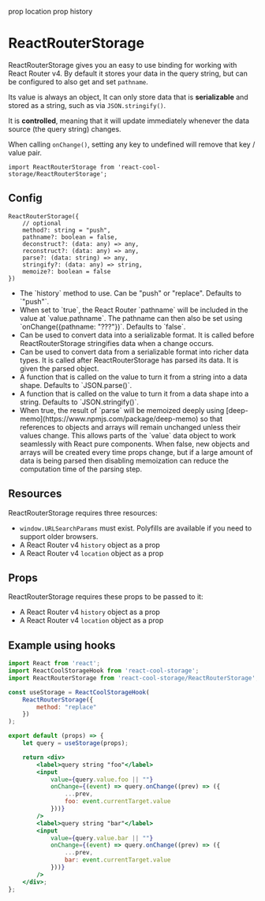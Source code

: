 prop location
prop history

# ReactRouterStorage

<ReactRouterStorageExample location={location} history={history} />

ReactRouterStorage gives you an easy to use binding for working with React Router v4. By default it stores your data in the query string, but can be configured to also get and set `pathname`.

Its value is always an object, It can only store data that is **serializable** and stored as a string, such as via `JSON.stringify()`.

It is **controlled**, meaning that it will update immediately whenever the data source (the query string) changes.

When calling `onChange()`, setting any key to undefined will remove that key / value pair.

```flow
import ReactRouterStorage from 'react-cool-storage/ReactRouterStorage';
```

## Config

```
ReactRouterStorage({
    // optional
    method?: string = "push",
    pathname?: boolean = false,
    deconstruct?: (data: any) => any,
    reconstruct?: (data: any) => any,
    parse?: (data: string) => any,
    stringify?: (data: any) => string,
    memoize?: boolean = false
})
```

* <Param name="method" type="string" default={`"push"`} optional />
  The `history` method to use. Can be "push" or "replace". Defaults to `"push"`.

* <Param name="pathname" type="boolean" default="false" optional />
  When set to `true`, the React Router `pathname` will be included in the value at `value.pathname`. The pathname can then also be set using `onChange({pathname: "???"})`. Defaults to `false`.

* <Param name="deconstruct" type="(data: any) => any" optional />
  Can be used to convert data into a serializable format. It is called before ReactRouterStorage stringifies data when a change occurs.

* <Param name="reconstruct" type="(data: any) => any" optional />
  Can be used to convert data from a serializable format into richer data types. It is called after ReactRouterStorage has parsed its data. It is given the parsed object.

* <Param name="parse" type="(data: string) => any" optional default="JSON.parse()" />
  A function that is called on the value to turn it from a string into a data shape. Defaults to `JSON.parse()`.

* <Param name="stringify" type="(data: any) => string" optional default="JSON.parse()" />
  A function that is called on the value to turn it from a data shape into a string. Defaults to `JSON.stringify()`.

* <Param name="memoize" type="boolean" optional default="false" />
  When true, the result of `parse` will be memoized deeply using [deep-memo](https://www.npmjs.com/package/deep-memo) so that references to objects and arrays will remain unchanged unless their values change. This allows parts of the `value` data object to work seamlessly with React pure components. When false, new objects and arrays will be created every time props change, but if a large amount of data is being parsed then disabling memoization can reduce the computation time of the parsing step.

## Resources

ReactRouterStorage requires three resources:
- `window.URLSearchParams` must exist. Polyfills are available if you need to support older browsers.
- A React Router v4 `history` object as a prop
- A React Router v4 `location` object as a prop

## Props

ReactRouterStorage requires these props to be passed to it:
- A React Router v4 `history` object as a prop
- A React Router v4 `location` object as a prop

## Example using hooks

```jsx
import React from 'react';
import ReactCoolStorageHook from 'react-cool-storage';
import ReactRouterStorage from 'react-cool-storage/ReactRouterStorage';

const useStorage = ReactCoolStorageHook(
    ReactRouterStorage({
        method: "replace"
    })
);

export default (props) => {
    let query = useStorage(props);

    return <div>
        <label>query string "foo"</label>
        <input
            value={query.value.foo || ""}
            onChange={(event) => query.onChange((prev) => ({
                ...prev,
                foo: event.currentTarget.value
            }))}
        />
        <label>query string "bar"</label>
        <input
            value={query.value.bar || ""}
            onChange={(event) => query.onChange((prev) => ({
                ...prev,
                bar: event.currentTarget.value
            }))}
        />
    </div>;
};
```
